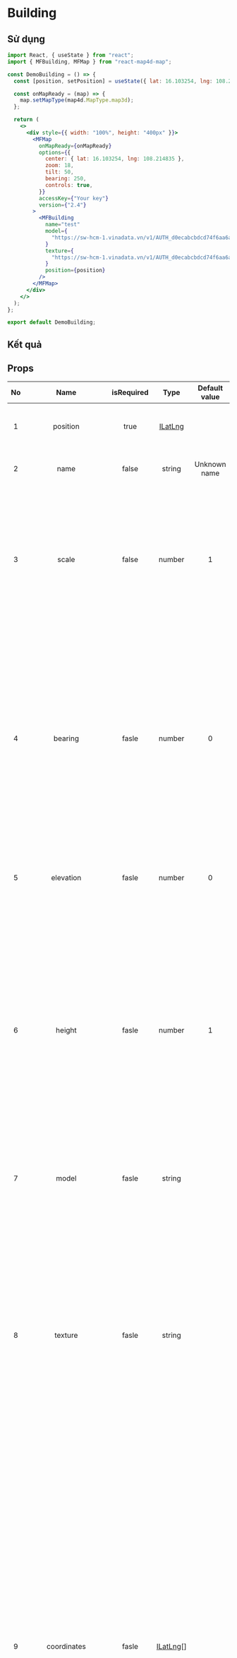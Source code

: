 # Building

## Sử dụng

```jsx filename="demo.js" copy
import React, { useState } from "react";
import { MFBuilding, MFMap } from "react-map4d-map";

const DemoBuilding = () => {
  const [position, setPosition] = useState({ lat: 16.103254, lng: 108.214835 });

  const onMapReady = (map) => {
    map.setMapType(map4d.MapType.map3d);
  };

  return (
    <>
      <div style={{ width: "100%", height: "400px" }}>
        <MFMap
          onMapReady={onMapReady}
          options={{
            center: { lat: 16.103254, lng: 108.214835 },
            zoom: 18,
            tilt: 50,
            bearing: 250,
            controls: true,
          }}
          accessKey={"Your key"}
          version={"2.4"}
        >
          <MFBuilding
            name="test"
            model={
              "https://sw-hcm-1.vinadata.vn/v1/AUTH_d0ecabcbdcd74f6aa6ac9a5da528eb78/sdk/models/5d26e774bb542caaf439e605.obj"
            }
            texture={
              "https://sw-hcm-1.vinadata.vn/v1/AUTH_d0ecabcbdcd74f6aa6ac9a5da528eb78/sdk/textures/5d26e775bb542caaf439e607.png"
            }
            position={position}
          />
        </MFMap>
      </div>
    </>
  );
};

export default DemoBuilding;
```

## Kết quả


<DemoBuilding />

## Props

| No  |          Name          | isRequired |                                           Type                                           | Default value |                                                                                                                                                                                                                                         Description                                                                                                                                                                                                                                          |
| :-: | :--------------------: | :--------: | :--------------------------------------------------------------------------------------: | :-----------: | :------------------------------------------------------------------------------------------------------------------------------------------------------------------------------------------------------------------------------------------------------------------------------------------------------------------------------------------------------------------------------------------------------------------------------------------------------------------------------------------: |
|  1  |        position        |    true    |  [ILatLng](https://docs.map4d.vn/map4d-map/web/v2.4/#/reference/coordinates?id=ilatlng)  |               |                                                                                                                                                                             Chỉ định một [ILatLng](https://docs.map4d.vn/map4d-map/web/v2.4/#/reference/coordinates?id=ilatlng) để xác định vị trí của Building.                                                                                                                                                                             |
|  2  |          name          |   false    |                                          string                                          | Unknown name  |                                                                                                                                                                                                                            Chỉ định tên của Building mà bạn tạo.                                                                                                                                                                                                                             |
|  3  |         scale          |   false    |                                          number                                          |       1       |                                                                                                                                                         Chỉ định tỉ lệ của Building được vẽ ra ở trên bản đồ so với tỉ lệ thật của nó. Ví dụ khi giá trị scale là 0.5 thì Building sẽ nhỏ hơn một nửa so với kích thước thật của nó.                                                                                                                                                         |
|  4  |        bearing         |   fasle    |                                          number                                          |       0       |                                                                                                                        Chỉ định góc quay của Building khi được vẽ ra trên bản đồ theo đơn vị là Độ. Bình thường giá trị mặc định của nó là 0. Khi bạn muốn quay Building theo một hướng nào đó thì bạn chỉ cần set lại giá trị bearing trong khoảng từ 0 đến 360 độ.                                                                                                                         |
|  5  |       elevation        |   fasle    |                                          number                                          |       0       |                                                                                                                                                                                                              Chỉ định độ cao của Building so với mực nước biển theo đơn vị mét.                                                                                                                                                                                                              |
|  6  |         height         |   fasle    |                                          number                                          |       1       |                                                                   Chỉ định chiều cao của Building theo đơn vị là mét. Thuộc tính này chỉ có tác dụng khi Building của bạn được tạo từ một mảng [ILatLng](https://docs.map4d.vn/map4d-map/web/v2.4/#/reference/coordinates?id=ilatlng) thông qua thuộc tính coordinates (hay còn gọi là Extrude Building). Nó không có tác dụng với Building được vẽ bằng Model và Texture.                                                                   |
|  7  |         model          |   fasle    |                                          string                                          |               |                                                                                                                                                                                                                Chỉ định một đường dẫn URL để lấy dữ liệu model cho Building.                                                                                                                                                                                                                 |
|  8  |        texture         |   fasle    |                                          string                                          |               |                                                                                             Chỉ định một đường dẫn URL để lấy dữ liệu texture cho Building. Thuộc tính này chỉ được dùng khi thuộc tính model được set giá trị. Nó sẽ map texture này vào model mà bạn đã set cho Building. Nếu bạn không set giá trị texture khi đã set giá trị model thì bản đồ sẽ vẽ một building màu trắng.                                                                                              |
|  9  |      coordinates       |   fasle    | [ILatLng](https://docs.map4d.vn/map4d-map/web/v2.4/#/reference/coordinates?id=ilatlng)[] |               | Chỉ định một mảng vị trí [ILatLng](https://docs.map4d.vn/map4d-map/web/v2.4/#/reference/coordinates?id=ilatlng) để tạo một Building hình khối với mặt đáy của hình khối là mảng vị trí này. Nó kết hợp với thuộc tính height để tạo chiều cao cho hình khối đó (building này được gọi là Extrude Building). Trường hợp dùng coordinates thì sẽ không dùng đến thuộc tính texture. Nếu set giá trị cho coordinates và cả model đồng thời thì sẽ ưu tiên lấy giá trị của modelđể tạo Building. |
| 10  |        visible         |   fasle    |                                         boolean                                          |     true      |                                                                                                                                                                                                                       Xác định Building có thể ẩn hay hiện trên bản đồ                                                                                                                                                                                                                       |
| 11  |       draggable        |   fasle    |                                         boolean                                          |     false     |                                                                                                                                                                                                                Cho phép người dùng có thể kéo Building trên bản đồ hay không.                                                                                                                                                                                                                |
| 12  | userInteractionEnabled |   fasle    |                                         boolean                                          |     true      |                                                                                                                                        Cho phép người dùng có thể tương tác được với Building hay không. Khi không cho phép người dùng tương tác với Building thì tất cả các sự kiện liên quan tới Building từ phía người dùng sẽ không có tác dụng.                                                                                                                                         |
| 13  |        selected        |   fasle    |                                         boolean                                          |     false     |                                                                                                                    Chỉ định Building có được hightlight hay không. Khi nó được set là true thì Building sẽ được vẽ một đường viền màu đỏ xung quanh để giúp người dùng dễ nhận biết. Còn khi nó được set giá trị là false thì nó sẽ được vẽ như một Building bình thường.                                                                                                                    |
| 14  |         growUp         |   fasle    |                                         boolean                                          |     true      |                                                                                                                                                                                  Quy định Building có hiệu ứng mọc hay không. Hiệu ứng này tạo cảm giác đẹp mắt hơn khi Building vừa được load lên bản đồ.                                                                                                                                                                                   |
| 18  |       onCreated        |   fasle    |                                    (building) => void                                    |               |                                                                                                                                                                                                                               Event sau khi building                                                                                                                                                                                                                             |
